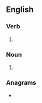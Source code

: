==English==

===Verb===
{{head|en|verb form}}

# {{en-third-person singular of|reexport}}

===Noun===
{{head|en|noun plural form}}

# {{plural of|reexport|lang=en}}

===Anagrams===
* {{anagrams|en|exporters}}